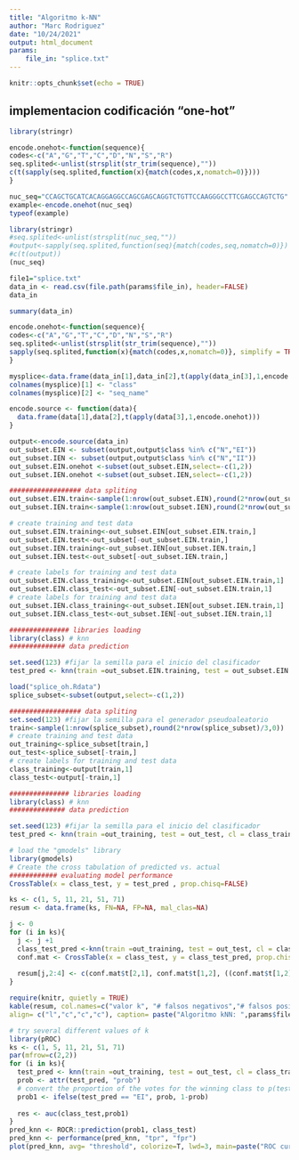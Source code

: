```yaml
---
title: "Algoritmo k-NN"
author: "Marc Rodriguez"
date: "10/24/2021"
output: html_document
params:
    file_in: "splice.txt"
---
```


```r
knitr::opts_chunk$set(echo = TRUE)
```

## implementacion codificación “one-hot”

```r
library(stringr)

encode.onehot<-function(sequence){
codes<-c("A","G","T","C","D","N","S","R")
seq.splited<-unlist(strsplit(str_trim(sequence),""))
c(t(sapply(seq.splited,function(x){match(codes,x,nomatch=0)})))
}

nuc_seq="CCAGCTGCATCACAGGAGGCCAGCGAGCAGGTCTGTTCCAAGGGCCTTCGAGCCAGTCTG"
example<-encode.onehot(nuc_seq)
typeof(example)


```


```r
library(stringr)
#seq.splited<-unlist(strsplit(nuc_seq,""))
#output<-sapply(seq.splited,function(seq){match(codes,seq,nomatch=0)})
#c(t(output))
(nuc_seq)
```


```r
file1="splice.txt"
data_in <- read.csv(file.path(params$file_in), header=FALSE)
data_in
```
```r
summary(data_in)
```
```r
encode.onehot<-function(sequence){
codes<-c("A","G","T","C","D","N","S","R")
seq.splited<-unlist(strsplit(str_trim(sequence),""))
sapply(seq.splited,function(x){match(codes,x,nomatch=0)}, simplify = TRUE)
}

mysplice<-data.frame(data_in[1],data_in[2],t(apply(data_in[3],1,encode.onehot)))
colnames(mysplice)[1] <- "class"
colnames(mysplice)[2] <- "seq_name"


```


```r
encode.source <- function(data){
  data.frame(data[1],data[2],t(apply(data[3],1,encode.onehot)))
}

output<-encode.source(data_in)
out_subset.EIN <- subset(output,output$class %in% c("N","EI"))
out_subset.IEN <- subset(output,output$class %in% c("N","II"))
out_subset.EIN.onehot <-subset(out_subset.EIN,select=-c(1,2))
out_subset.IEN.onehot <-subset(out_subset.IEN,select=-c(1,2))
```
```r
################## data spliting
out_subset.EIN.train<-sample(1:nrow(out_subset.EIN),round(2*nrow(out_subset.EIN)/3,0))
out_subset.IEN.train<-sample(1:nrow(out_subset.IEN),round(2*nrow(out_subset.IEN)/3,0))
```


```r
# create training and test data
out_subset.EIN.training<-out_subset.EIN[out_subset.EIN.train,]
out_subset.EIN.test<-out_subset[-out_subset.EIN.train,]
out_subset.IEN.training<-out_subset.IEN[out_subset.IEN.train,]
out_subset.IEN.test<-out_subset[-out_subset.IEN.train,]

# create labels for training and test data
out_subset.EIN.class_training<-out_subset.EIN[out_subset.EIN.train,1]
out_subset.EIN.class_test<-out_subset.EIN[-out_subset.EIN.train,1]
# create labels for training and test data
out_subset.IEN.class_training<-out_subset.IEN[out_subset.IEN.train,1]
out_subset.IEN.class_test<-out_subset.IEN[-out_subset.IEN.train,1]

```
```r
############### libraries loading
library(class) # knn
############## data prediction

set.seed(123) #fijar la semilla para el inicio del clasificador
test_pred <- knn(train =out_subset.EIN.training, test = out_subset.EIN.test, cl = out_subset.EIN.class_training, k=20)
```
```r
load("splice_oh.Rdata")
splice_subset<-subset(output,select=-c(1,2))
```


```r
################## data spliting
set.seed(123) #fijar la semilla para el generador pseudoaleatorio
train<-sample(1:nrow(splice_subset),round(2*nrow(splice_subset)/3,0))
# create training and test data
out_training<-splice_subset[train,]
out_test<-splice_subset[-train,]
# create labels for training and test data
class_training<-output[train,1]
class_test<-output[-train,1]

```

```r
############### libraries loading
library(class) # knn
############## data prediction

set.seed(123) #fijar la semilla para el inicio del clasificador
test_pred <- knn(train =out_training, test = out_test, cl = class_training, k=3)
```

```r
# load the "gmodels" library
library(gmodels)
# Create the cross tabulation of predicted vs. actual
############ evaluating model performance
CrossTable(x = class_test, y = test_pred , prop.chisq=FALSE)
```
```r

ks <- c(1, 5, 11, 21, 51, 71)
resum <- data.frame(ks, FN=NA, FP=NA, mal_clas=NA)

j <- 0
for (i in ks){
  j <- j +1
  class_test_pred <-knn(train =out_training, test = out_test, cl = class_training, k=i)
  conf.mat <- CrossTable(x = class_test, y = class_test_pred, prop.chisq=FALSE)
  
  resum[j,2:4] <- c(conf.mat$t[2,1], conf.mat$t[1,2], ((conf.mat$t[1,2]+conf.mat$t[2,1])/sum(conf.mat$t))*100)
}
```


```r
require(knitr, quietly = TRUE)
kable(resum, col.names=c("valor k", "# falsos negativos","# falsos positivos", "% mal clasificados"),
align= c("l","c","c","c"), caption= paste("Algoritmo kNN: ",params$file_in ,sep=""))
```
```r
# try several different values of k
library(pROC)
ks <- c(1, 5, 11, 21, 51, 71)
par(mfrow=c(2,2))
for (i in ks){
  test_pred <- knn(train =out_training, test = out_test, cl = class_training, k=i, prob=TRUE)
  prob <- attr(test_pred, "prob")
  # convert the proportion of the votes for the winning class to p(test_pred == "SB")
  prob1 <- ifelse(test_pred == "EI", prob, 1-prob)
  
  res <- auc(class_test,prob1)
}
pred_knn <- ROCR::prediction(prob1, class_test)
pred_knn <- performance(pred_knn, "tpr", "fpr")
plot(pred_knn, avg= "threshold", colorize=T, lwd=3, main=paste("ROC curve, k: ", i, ", auc=", round(res,4)))
```

